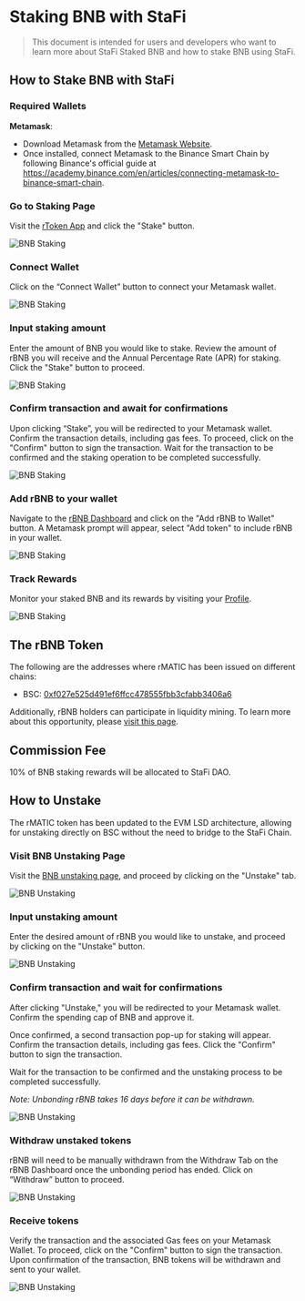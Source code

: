 # Staking BNB with StaFi

> This document is intended for users and developers who want to learn more about StaFi Staked BNB and how to stake BNB using StaFi.



## How to Stake BNB with StaFi

### Required Wallets

**Metamask**:

- Download Metamask from the [Metamask Website](https://metamask.io/download.htm).
- Once installed, connect Metamask to the Binance Smart Chain by following Binance's official guide at https://academy.binance.com/en/articles/connecting-metamask-to-binance-smart-chain.

<Steps>

### Go to Staking Page

Visit the [rToken App](https://app.stafi.io/gallery/all) and click the "Stake" button.

![BNB Staking](/image/stakingunstakingevmbnb_1-new.png)

### Connect Wallet

Click on the “Connect Wallet” button to connect your Metamask wallet.

![BNB Staking](/image/stakingunstakingevmbnb_2-new.png)

### Input staking amount

Enter the amount of BNB you would like to stake. Review the amount of rBNB you will receive and the Annual Percentage Rate (APR) for staking. Click the "Stake" button to proceed.

![BNB Staking](/image/stakingunstakingevmbnb_4.png)

### Confirm transaction and await for confirmations

Upon clicking “Stake”, you will be redirected to your Metamask wallet. Confirm the transaction details, including gas fees. To proceed, click on the "Confirm" button to sign the transaction. Wait for the transaction to be confirmed and the staking operation to be completed successfully.

![BNB Staking](/image/stakingunstakingevmbnb_5.png)

### Add rBNB to your wallet

Navigate to the [rBNB Dashboard](https://app.stafi.io/gallery/evm/BNB?net=BEP20) and click on the "Add rBNB to Wallet" button. A Metamask prompt will appear, select "Add token" to include rBNB in your wallet.

![BNB Staking](/image/stakingunstakingevmbnb_6.png)

### Track Rewards

Monitor your staked BNB and its rewards by visiting your [Profile](https://app.stafi.io/profile/evm?net=BEP20).

![BNB Staking](/image/stakingunstakingevmbnb_7.png)

</Steps>

## The rBNB Token

The following are the addresses where rMATIC has been issued on different chains:

- BSC: [0xf027e525d491ef6ffcc478555fbb3cfabb3406a6](https://bscscan.com/address/0xf027e525d491ef6ffcc478555fbb3cfabb3406a6)

Additionally, rBNB holders can participate in liquidity mining. To learn more about this opportunity, please [visit this page](https://app.stafi.io/pool/evm?net=BEP20).

## Commission Fee

10% of BNB staking rewards will be allocated to StaFi DAO.

## How to Unstake

<Callout type="info">
The rMATIC token has been updated to the EVM LSD architecture, allowing for unstaking directly on BSC without the need to bridge to the StaFi Chain.
</Callout>

<Steps>

### Visit BNB Unstaking Page

Visit the [BNB unstaking page](https://app.stafi.io/gallery/evm/BNB?net=BEP20&tab=unstake), and proceed by clicking on the "Unstake" tab.

![BNB Unstaking](/image/stakingunstakingevmbnb_8.png)

### Input unstaking amount

Enter the desired amount of rBNB you would like to unstake, and proceed by clicking on the "Unstake" button.

![BNB Unstaking](/image/stakingunstakingevmbnb_9.png)

### Confirm transaction and wait for confirmations

After clicking "Unstake," you will be redirected to your Metamask wallet. Confirm the spending cap of BNB and approve it.

Once confirmed, a second transaction pop-up for staking will appear. Confirm the transaction details, including gas fees. Click the "Confirm" button to sign the transaction. 

Wait for the transaction to be confirmed and the unstaking process to be completed successfully.

*Note: Unbonding rBNB takes 16 days before it can be withdrawn.*

![BNB Unstaking](/image/stakingunstakingevmbnb_10.png)

### Withdraw unstaked tokens

rBNB will need to be manually withdrawn from the Withdraw Tab on the rBNB Dashboard once the unbonding period has ended. Click on “Withdraw” button to proceed.

![BNB Unstaking](/image/stakingunstakingevmbnb_11.png)

### Receive tokens

Verify the transaction and the associated Gas fees on your Metamask Wallet. To proceed, click on the "Confirm" button to sign the transaction. Upon confirmation of the transaction, BNB tokens will be withdrawn and sent to your wallet.

![BNB Unstaking](/image/stakingunstakingevmbnb_12.png)
</Steps>
